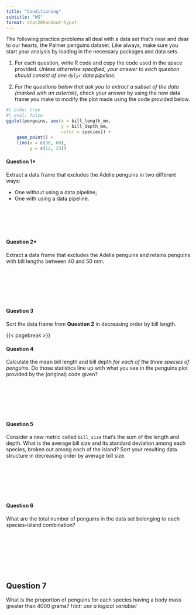 ```yaml
---
title: "Conditioning"
subtitle: "WS"
format: stat20handout-typst
---
```


The following practice problems all deal with a data set that's near and dear to our hearts, the Palmer penguins dataset. Like always, make sure you start your analysis by loading in the necessary packages and data sets. 

1. For each question, write R code and copy the code used in the space provided. *Unless otherwise specified, your answer to each question should consist of one `dplyr` data pipeline.*

2. *For the questions below that ask you to extract a subset of the data (marked with an asterisk)*, check your answer by using the new data frame you make to modify the plot made using the code provided below.

```r
#| echo: true
#| eval: false
ggplot(penguins, aes(x = bill_length_mm,
                     y = bill_depth_mm,
                     color = species)) +
    geom_point() +
    lims(x = c(30, 60),
         y = c(12, 23))
```

#### Question 1*

Extract a data frame that excludes the Adelie penguins in two different ways:

-   One without using a data pipeline;
-   One with using a data pipeline.

\
\
\
\



#### Question 2*

Extract a data frame that excludes the Adelie penguins and retains penguins with bill lengths between 40 and 50 mm.

\
\
\
\
\

#### Question 3

Sort the data frame from **Question 2** in decreasing order by bill length.



{{< pagebreak >}}


#### Question 4

Calculate the mean bill length and bill depth *for each of the three species of penguins*. Do those statistics line up with what you see in the penguins plot provided by the (original) code given?

\
\
\
\
\



#### Question 5

Consider a new metric called `bill_size` that's the sum of the length and depth. What is the average bill size and its standard deviation among each species, broken out among each of the island? Sort your resulting data structure in decreasing order by average bill size.

\
\
\
\
\

#### Question 6

What are the total number of penguins in the data set belonging to each species-island combination?

\
\
\
\
\
\

## Question 7

What is the proportion of penguins for each species having a body mass greater than 4000 grams? *Hint: use a logical variable!*




